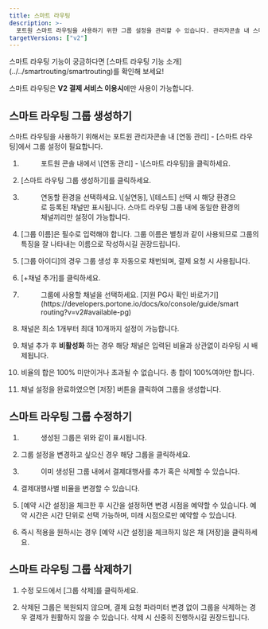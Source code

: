 ```yaml
---
title: 스마트 라우팅
description: >-
  포트원 스마트 라우팅을 사용하기 위한 그룹 설정을 관리할 수 있습니다. 관리자콘솔 내 스마트 라우팅 그룹 설정 방법을 안내합니다.
targetVersions: ["v2"]
---
```




<Hint style="info">
  스마트 라우팅 기능이 궁금하다면 [스마트 라우팅 기능 소개](../../smartrouting/smartrouting)를 확인해 보세요!

  스마트 라우팅은 **V2 결제 서비스 이용시**에만 사용이 가능합니다.
</Hint>

## 스마트 라우팅 그룹 생성하기

스마트 라우팅을 사용하기 위해서는 포트원 관리자콘솔 내 \[연동 관리] - \[스마트 라우팅]에서 그룹 설정이 필요합니다.

1. <Figure src={Image1} />
   <div class="body">포트원 콘솔 내에서 \[연동 관리] - \[스마트 라우팅]을 클릭하세요.</div>

2. \[스마트 라우팅 그룹 생성하기]를 클릭하세요.

3. <Figure src={Image2} />
   <div class="body">연동할 환경을 선택하세요. \[실연동], \[테스트] 선택 시 해당 환경으로 등록된 채널만 표시됩니다.
   스마트 라우팅 그룹 내에 동일한 환경의 채널끼리만 설정이 가능합니다.</div>

4. \[그룹 이름]은 필수로 입력해야 합니다. 그룹 이름은 별칭과 같이 사용되므로 그룹의 특징을
   잘 나타내는 이름으로 작성하시길 권장드립니다.

5. \[그룹 아이디]의 경우 그룹 생성 후 자동으로 채번되며, 결제 요청 시 사용됩니다.

6. \[+채널 추가]를 클릭하세요.

7. <Figure src={Image3} />
   <div class="body">그룹에 사용할 채널을 선택하세요. [지원 PG사 확인 바로가기](https://developers.portone.io/docs/ko/console/guide/smartrouting?v=v2#available-pg)</div>

8. 채널은 최소 1개부터 최대 10개까지 설정이 가능합니다.

9. 채널 추가 후 **비활성화** 하는 경우 해당 채널은 입력된 비율과 상관없이 라우팅 시 배제됩니다.

10. 비율의 합은 100% 미만이거나 초과될 수 없습니다. 총 합이 100%여야만 합니다.

11. 채널 설정을 완료하였으면 \[저장] 버튼을 클릭하여 그룹을 생성합니다.

## 스마트 라우팅 그룹 수정하기

1. <Figure src={Image4} />
   <div class="body">생성된 그룹은 위와 같이 표시됩니다.</div>

2. 그룹 설정을 변경하고 싶으신 경우 해당 그룹을 클릭하세요.

3. <Figure src={Image5} />
   <div class="body">이미 생성된 그룹 내에서 결제대행사를 추가 혹은 삭제할 수 있습니다.</div>

4. 결제대행사별 비율을 변경할 수 있습니다.

5. \[예약 시간 설정]을 체크한 후 시간을 설정하면 변경 시점을 예약할 수 있습니다. 예약 시간은 시간 단위로
   선택 가능하며, 미래 시점으로만 예약할 수 있습니다.

6. 즉시 적용을 원하시는 경우 \[예약 시간 설정]을 체크하지 않은 채 \[저장]을 클릭하세요.

## 스마트 라우팅 그룹 삭제하기

1. 수정 모드에서 \[그룹 삭제]를 클릭하세요.

2. 삭제된 그룹은 복원되지 않으며, 결제 요청 파라미터 변경 없이 그룹을 삭제하는 경우 결제가
   원활하지 않을 수 있습니다. 삭제 시 신중히 진행하시길 권장드립니다.
